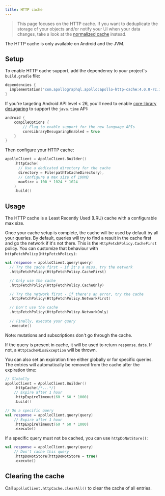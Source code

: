 ```yaml
---
title: HTTP cache
---
```



> This page focuses on the HTTP cache. If you want to deduplicate the storage of your objects and/or notify your UI when your data changes, take a look at the [normalized cache](./normalized-cache) instead.

<Note>

The HTTP cache is only available on Android and the JVM.

</Note>

## Setup

To enable HTTP cache support, add the dependency to your project's `build.gradle` file:

```kotlin title="build.gradle[.kts]"
dependencies {
  implementation("com.apollographql.apollo:apollo-http-cache:4.0.0-rc.1")
}
```

If you're targeting Android API level < 26, you'll need to enable [core library desugaring](https://developer.android.com/studio/write/java8-support#library-desugaring) to support the `java.time` API:

```kotlin
android {
    compileOptions {
        // Flag to enable support for the new language APIs
        coreLibraryDesugaringEnabled = true
    }
}
```

Then configure your HTTP cache:

```kotlin
apolloClient = ApolloClient.Builder()
    .httpCache(
      // Use a dedicated directory for the cache
      directory = File(pathToCacheDirectory),
      // Configure a max size of 100MB
      maxSize = 100 * 1024 * 1024
    )
    .build()
```

## Usage

The HTTP cache is a Least Recently Used (LRU) cache with a configurable max size.

Once your cache setup is complete, the cache will be used by default by all your queries. By default, queries will try to find a result in the cache first and go the network if it's not there. This is the `HttpFetchPolicy.CacheFirst` policy. You can customize that behaviour with `httpFetchPolicy(HttpFetchPolicy)`:

```kotlin
val response = apolloClient.query(query)
  // Try the cache first - if it's a miss, try the network 
  .httpFetchPolicy(HttpFetchPolicy.CacheFirst)

  // Only use the cache
  .httpFetchPolicy(HttpFetchPolicy.CacheOnly)

  // Try the network first - if there's an error, try the cache 
  .httpFetchPolicy(HttpFetchPolicy.NetworkFirst)

  // Don't use the cache
  .httpFetchPolicy(HttpFetchPolicy.NetworkOnly)
  
  // Finally, execute your query
  .execute()
```
Note: mutations and subscriptions don't go through the cache.

If the query is present in cache, it will be used to return `response.data`. If not, a `HttpCacheMissException` will be thrown.

You can also set an expiration time either globally or for specific queries. The entries will automatically be removed from the cache after the expiration time:

```kotlin
// Globally
apolloClient = ApolloClient.Builder()
    .httpCache(/*...*/)
    // Expire after 1 hour
    .httpExpireTimeout(60 * 60 * 1000)
    .build()

// On a specific query
val response = apolloClient.query(query)
    // Expire after 1 hour
    .httpExpireTimeout(60 * 60 * 1000)
    .execute()
```

If a specific query must not be cached, you can use `httpDoNotStore()`:

```kotlin
val response = apolloClient.query(query)
    // Don't cache this query
    .httpDoNotStore(httpDoNotStore = true)
    .execute()
```

## Clearing the cache

Call `apolloClient.httpCache.clearAll()` to clear the cache of all entries.
